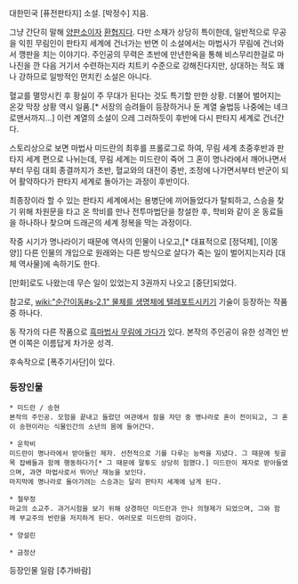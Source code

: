 대한민국 [퓨전판타지] 소설. [박정수] 지음.

그냥 간단히 말해 [[양판소]]이자 [[환협지]]다.
다만 소재가 상당히 특이한데, 일반적으로 무공을 익힌 무림인이 판타지 세계에 건너가는 반면 이 소설에서는 마법사가 무림에 건너와서 깽판을 치는 이야기다. 주인공의 무력은 초반에 만년한옥을 통해 비스무리한걸로 마나진을 깐 다음 거기서 수련하는지라 치트키 수준으로 강해진다지만, 상대하는 적도 꽤나 강하므로 일방적인 먼치킨 소설은 아니다.

혈교를 멸망시킨 후 황실이 주 무대가 된다는 것도 특기할 만한 상황. 더불어 벌어지는 온갖 막장 상황 역시 일품.[* 서장의 승려들이 등장하거나 둔 계열 술법등 나중에는 네크로맨서까지…]
이런 계열의 소설이 으레 그러하듯이 후반에 다시 판타지 세계로 건너간다.

스토리상으로 보면 마법사 미드란의 최후를 프롤로그로 하여, 무림 세계 초중후반과 판타지 세계 편으로 나뉘는데, 무림 세계는 미드란이 죽어 그 혼이 명나라에서 깨어나면서부터 무림 대회 종결까지가 초반, 혈교와의 대전이 중반, 조정에 나가면서부터 반군이 되어 활약하다가 판타지 세계로 돌아가는 과정이 후반이다.

최종장이라 할 수 있는 판타지 세계에서는 용병단에 끼어들었다가 탈퇴하고, 스승을 찾기 위해 차원문을 타고 온 학비를 만나 전투마법단을 창설한 후, 학비와 같이 온 동료들을 하나하나 찾으며 드래곤의 세계 정복을 막는 과정이다.


작중 시기가 명나라이기 때문에 역사의 인물이 나오고,[* 대표적으로 [정덕제], [이몽양]] 다른 인물의 개입으로 원래와는 다른 방식으로 살다가 죽는 일이 벌어지는지라 [대체 역사물]에 속하기도 한다.

[만화]로도 나왔는데 무슨 일이 있었는지 3권까지 나오고 [중단]되었다.


참고로, [[wiki:"순간이동#s-2.1" 물체를 생명체에 텔레포트시키기]] 기술이 등장하는 작품중 하나다.


동 작가의 다른 작품으로 [[흑마법사 무림에 가다]]가 있다. 본작의 주인공이 유한 성격인 반면 이쪽은 이름답게 차가운 성격.

후속작으로 [폭주기사단]이 있다.


=== 등장인물 ===
 * 미드란 / 송현
 본작의 주인공. 모험을 끝내고 들렀던 여관에서 잠을 자던 중 명나라로 혼이 전이되고, 그 혼이 송현이라는 식물인간의 소년의 몸에 들어간다.

 * 운학비
 미드란이 명나라에서 받아들인 제자. 선천적으로 기를 다루는 능력을 지녔다. 그 때문에 뒷골목 잡배들과 함께 행동하다가[* 그 때문에 말투도 상당히 험했다.] 미드란이 제자로 받아들였으며, 과연 마법사로서 뛰어난 재능을 보인다.
 마지막에 명나라로 돌아가려는 스승과는 달리 판타지 세계에 남게 된다.

 * 철무정
 마교의 소교주. 과거시험을 보기 위해 상경하던 미드란과 만나 의형제가 되었으며, 그와 함께 부교주의 반란을 저지하게 된다. 여러모로 미드란의 검이다.

 * 양설린

 * 금정산


등장인물 일람 [추가바람]
